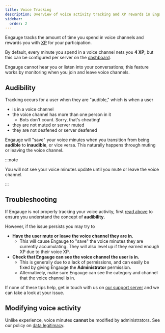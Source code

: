 ```yaml
---
title: Voice Tracking
description: Overview of voice activity tracking and XP rewards in Engauge.
sidebar:
  order: 2
---
```


Engauge tracks the amount of time you spend in voice channels and rewards you
with [XP](/overview/xp) for your participation.

By default, every minute you spend in a voice channel nets you **4 XP**, but
this can be configured per server on the [dashboard](/config/dashboard).

Engauge cannot hear you or listen into your conversations; this feature works by
monitoring when you join and leave voice channels.

## Audibility

Tracking occurs for a user when they are "audible," which is when a user

- is in a voice channel
- the voice channel has more than one person in it
  - Bots don't count. Sorry, that's cheating!
- they are not muted or server muted
- they are not deafened or server deafened

Engauge will "save" your voice minutes when you transition from being
**audible** to **inaudible**, or vice versa. This naturally happens through
muting or leaving the voice channel.

:::note

You will not see your voice minutes update until you mute or leave the voice
channel.

:::

## Troubleshooting

If Engauge is not properly tracking your voice activity, first
[read above](#audibility) to ensure you understand the concept of
**audibility**.

However, if the issue persists you may try to

- **Have the user mute or leave the voice channel they are in.**
  - This will cause Engauge to "save" the voice minutes they are currently
    accumulating. They will also level up if they earned enough XP due to their
    voice XP.
- **Check that Engauge can see the voice channel the user is in.**
  - This is generally due to a lack of permissions, and can easily be fixed by
    giving Engauge the **Administrator** permission.
  - Alternatively, make sure Engauge can see the category and channel that the
    voice channel is in.

If none of these tips help, get in touch with us on
[our support server](https://engau.ge/support) and we can take a look at your
issue.

## Modifying voice activity

Unlike experience, voice minutes **cannot** be modified by administrators. See
our policy on [data legitimacy](/setup/legitimacy).
